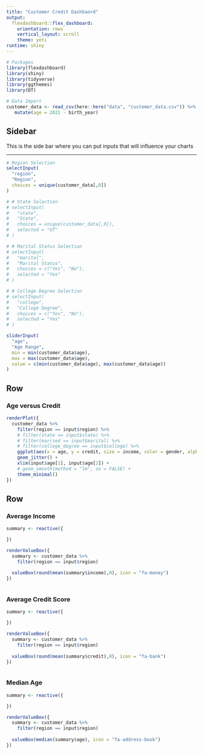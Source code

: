 ```yaml
---
title: "Customer Credit Dashbaord"
output: 
  flexdashboard::flex_dashboard:
    orientation: rows
    vertical_layout: scroll
    theme: yeti
runtime: shiny
---
```


```r
# Packages
library(flexdashboard)
library(shiny)
library(tidyverse)
library(ggthemes)
library(DT)

# Data Import
customer_data <- read_csv(here::here("data", "customer_data.csv")) %>% 
   mutate(age = 2021 - birth_year)
```

## Sidebar {.sidebar}

This is the side bar where you can put inputs that will influence your charts

------------------------------------------------------------------------

```r

# Region Selection
selectInput(
  "region",
  "Region",
  choices = unique(customer_data[,8])
)

# # State Selection
# selectInput(
#   "state",
#   "State",
#   choices = unique(customer_data[,9]),
#   selected = "UT"
# )

# # Marital Status Selection
# selectInput(
#   "marital",
#   "Marital Status",
#   choices = c("Yes", "No"),
#   selected = "Yes"
# )

# # College Degree Selection
# selectInput(
#   "college",
#   "College Degree",
#   choices = c("Yes", "No"),
#   selected = "Yes"
# )

sliderInput(
  "age",
  "Age Range",
  min = min(customer_data$age),
  max = max(customer_data$age),
  value = c(min(customer_data$age), max(customer_data$age))
)
```

Row
------------------------------------------------------------------------

### Age versus Credit

```r
renderPlot({
  customer_data %>% 
    filter(region == input$region) %>% 
    # filter(state == input$state) %>% 
    # filter(married == input$marital) %>% 
    # filter(college_degree == input$college) %>% 
    ggplot(aes(x = age, y = credit, size = income, color = gender, alpha = 0.2)) +
    geom_jitter() +
    xlim(input$age[1], input$age[2]) +
    # geom_smooth(method = "lm", se = FALSE) +
    theme_minimal()
})


```

Row
------------------------------------------------------------------------

<!-- ### Summary Table -->

<!-- ```{r} -->
<!-- DT::renderDataTable({ -->
<!--   customer_data %>%  -->
<!--     group_by(region) %>%  -->
<!--     summarize( -->
<!--       ave_credit = round(mean(credit), 1), -->
<!--       ave_income = round(mean(income), 1), -->
<!--       ave_age = round(mean(age),0) -->
<!--     ) -->
<!-- }) -->



<!-- ``` -->

### Average Income

```r

summary <- reactive({

})

renderValueBox({
  summary <- customer_data %>% 
    filter(region == input$region)
  
  valueBox(round(mean(summary$income),0), icon = "fa-money")
})



```

### Average Credit Score

```r

summary <- reactive({

})

renderValueBox({
  summary <- customer_data %>% 
    filter(region == input$region)
  
  valueBox(round(mean(summary$credit),0), icon = "fa-bank")
})



```

### Median Age

```r

summary <- reactive({

})

renderValueBox({
  summary <- customer_data %>% 
    filter(region == input$region)
  
  valueBox(median(summary$age), icon = "fa-address-book")
})



```
